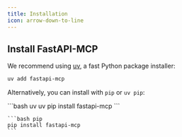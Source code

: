 ---
title: Installation
icon: arrow-down-to-line
---

## Install FastAPI-MCP

We recommend using [uv](https://docs.astral.sh/uv/), a fast Python package installer:

```bash
uv add fastapi-mcp
```

Alternatively, you can install with `pip` or `uv pip`:

<CodeGroup>
    ```bash uv
    uv pip install fastapi-mcp
    ```

    ```bash pip
    pip install fastapi-mcp
    ```
</CodeGroup>
